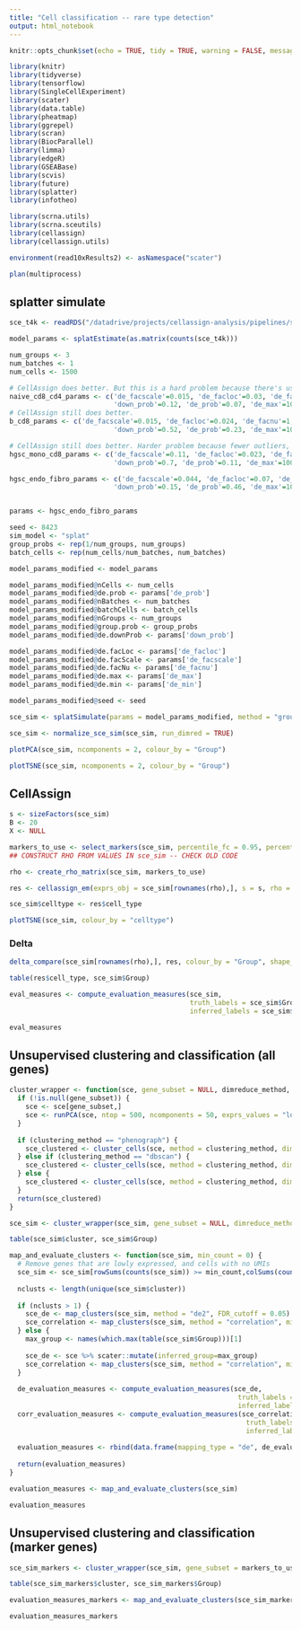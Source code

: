 ```yaml
---
title: "Cell classification -- rare type detection"
output: html_notebook
---
```


```r
knitr::opts_chunk$set(echo = TRUE, tidy = TRUE, warning = FALSE, message = FALSE, cache = TRUE, cache.lazy = FALSE, fig.width = 8, fig.height = 4.5)
```

```r
library(knitr)
library(tidyverse)
library(tensorflow)
library(SingleCellExperiment)
library(scater)
library(data.table)
library(pheatmap)
library(ggrepel)
library(scran)
library(BiocParallel)
library(limma)
library(edgeR)
library(GSEABase)
library(scvis)
library(future)
library(splatter)
library(infotheo)

library(scrna.utils)
library(scrna.sceutils)
library(cellassign)
library(cellassign.utils)

environment(read10xResults2) <- asNamespace("scater")

plan(multiprocess)
```

## splatter simulate

```r
sce_t4k <- readRDS("/datadrive/projects/cellassign-analysis/pipelines/simulate-toil/test/sce_t4k.rds")
```

```r
model_params <- splatEstimate(as.matrix(counts(sce_t4k)))
```

```r
num_groups <- 3
num_batches <- 1
num_cells <- 1500

# CellAssign does better. But this is a hard problem because there's usually 1 cluster with no high delta (logFC) relative to the others. 
naive_cd8_cd4_params <- c('de_facscale'=0.015, 'de_facloc'=0.03, 'de_facnu'=1.5,
                          'down_prob'=0.12, 'de_prob'=0.07, 'de_max'=100, 'de_min'=1)
# CellAssign still does better. 
b_cd8_params <- c('de_facscale'=0.015, 'de_facloc'=0.024, 'de_facnu'=1,
                          'down_prob'=0.52, 'de_prob'=0.23, 'de_max'=100, 'de_min'=1)

# CellAssign still does better. Harder problem because fewer outliers, but we don't do too poorly. 
hgsc_mono_cd8_params <- c('de_facscale'=0.11, 'de_facloc'=0.023, 'de_facnu'=2,
                          'down_prob'=0.7, 'de_prob'=0.11, 'de_max'=100, 'de_min'=1)

hgsc_endo_fibro_params <- c('de_facscale'=0.044, 'de_facloc'=0.07, 'de_facnu'=1.23,
                          'down_prob'=0.15, 'de_prob'=0.46, 'de_max'=100, 'de_min'=1)


params <- hgsc_endo_fibro_params

seed <- 8423
sim_model <- "splat"
group_probs <- rep(1/num_groups, num_groups)
batch_cells <- rep(num_cells/num_batches, num_batches)

model_params_modified <- model_params

model_params_modified@nCells <- num_cells
model_params_modified@de.prob <- params['de_prob']
model_params_modified@nBatches <- num_batches
model_params_modified@batchCells <- batch_cells
model_params_modified@nGroups <- num_groups
model_params_modified@group.prob <- group_probs
model_params_modified@de.downProb <- params['down_prob']

model_params_modified@de.facLoc <- params['de_facloc']
model_params_modified@de.facScale <- params['de_facscale']
model_params_modified@de.facNu <- params['de_facnu']
model_params_modified@de.max <- params['de_max']
model_params_modified@de.min <- params['de_min']

model_params_modified@seed <- seed
```

```r
sce_sim <- splatSimulate(params = model_params_modified, method = "groups", verbose = TRUE)
```


```r
sce_sim <- normalize_sce_sim(sce_sim, run_dimred = TRUE)
```

```r
plotPCA(sce_sim, ncomponents = 2, colour_by = "Group")
```

```r
plotTSNE(sce_sim, ncomponents = 2, colour_by = "Group")
```

## CellAssign

```r
s <- sizeFactors(sce_sim)
B <- 20
X <- NULL

markers_to_use <- select_markers(sce_sim, percentile_fc = 0.95, percentile_meanexpr = 0.9, frac_genes = 1)
## CONSTRUCT RHO FROM VALUES IN sce_sim -- CHECK OLD CODE

rho <- create_rho_matrix(sce_sim, markers_to_use)
```

```r
res <- cellassign_em(exprs_obj = sce_sim[rownames(rho),], s = s, rho = rho, X = X, B = B, use_priors = FALSE, prior_type = "shrinkage", delta_variance_prior = FALSE, verbose = FALSE, em_convergence_thres = 1e-5, min_delta = 0)
```

```r
sce_sim$celltype <- res$cell_type

plotTSNE(sce_sim, colour_by = "celltype")
```

### Delta

```r
delta_compare(sce_sim[rownames(rho),], res, colour_by = "Group", shape_by = "high_expr")
```

```r
table(res$cell_type, sce_sim$Group)
```

```r
eval_measures <- compute_evaluation_measures(sce_sim, 
                                             truth_labels = sce_sim$Group,
                                             inferred_labels = sce_sim$celltype)

eval_measures
```


## Unsupervised clustering and classification (all genes)

```r
cluster_wrapper <- function(sce, gene_subset = NULL, dimreduce_method, clustering_method) {
  if (!is.null(gene_subset)) {
    sce <- sce[gene_subset,]
    sce <- runPCA(sce, ntop = 500, ncomponents = 50, exprs_values = "logcounts")
  }
  
  if (clustering_method == "phenograph") {
    sce_clustered <- cluster_cells(sce, method = clustering_method, dimreduce_type = dimreduce_method, conda_env = "r-tensorflow", phenograph_module = "scrnatools.methods.clustering.phenograph_analysis")
  } else if (clustering_method == "dbscan") {
    sce_clustered <- cluster_cells(sce, method = clustering_method, dimreduce_type = dimreduce_method, dbscan_epsilon = 0.5, dbscan_minPoints = 5)
  } else {
    sce_clustered <- cluster_cells(sce, method = clustering_method, dimreduce_type = dimreduce_method)
  }
  return(sce_clustered)
}
```

```r
sce_sim <- cluster_wrapper(sce_sim, gene_subset = NULL, dimreduce_method = "PCA", clustering_method = "phenograph")
```

```r
table(sce_sim$cluster, sce_sim$Group)
```

```r
map_and_evaluate_clusters <- function(sce_sim, min_count = 0) {
  # Remove genes that are lowly expressed, and cells with no UMIs
  sce_sim <- sce_sim[rowSums(counts(sce_sim)) >= min_count,colSums(counts(sce_sim)) > 0]
  
  nclusts <- length(unique(sce_sim$cluster))
  
  if (nclusts > 1) {
    sce_de <- map_clusters(sce_sim, method = "de2", FDR_cutoff = 0.05)
    sce_correlation <- map_clusters(sce_sim, method = "correlation", min_correlation = 0)
  } else {
    max_group <- names(which.max(table(sce_sim$Group)))[1]
    
    sce_de <- sce %>% scater::mutate(inferred_group=max_group)
    sce_correlation <- map_clusters(sce_sim, method = "correlation", min_correlation = 0)
  }
  
  de_evaluation_measures <- compute_evaluation_measures(sce_de, 
                                                         truth_labels = sce_de$Group,
                                                         inferred_labels = sce_de$inferred_group)
  corr_evaluation_measures <- compute_evaluation_measures(sce_correlation, 
                                                           truth_labels = sce_correlation$Group,
                                                           inferred_labels = sce_correlation$inferred_group)
  
  evaluation_measures <- rbind(data.frame(mapping_type = "de", de_evaluation_measures, stringsAsFactors = FALSE), data.frame(mapping_type = "correlation", corr_evaluation_measures, stringsAsFactors = FALSE))
  
  return(evaluation_measures)
}
```

```r
evaluation_measures <- map_and_evaluate_clusters(sce_sim)

evaluation_measures
```

## Unsupervised clustering and classification (marker genes)

```r
sce_sim_markers <- cluster_wrapper(sce_sim, gene_subset = markers_to_use, dimreduce_method = "PCA", clustering_method = "phenograph")
```

```r
table(sce_sim_markers$cluster, sce_sim_markers$Group)
```

```r
evaluation_measures_markers <- map_and_evaluate_clusters(sce_sim_markers, min_count = 1)

evaluation_measures_markers
```




